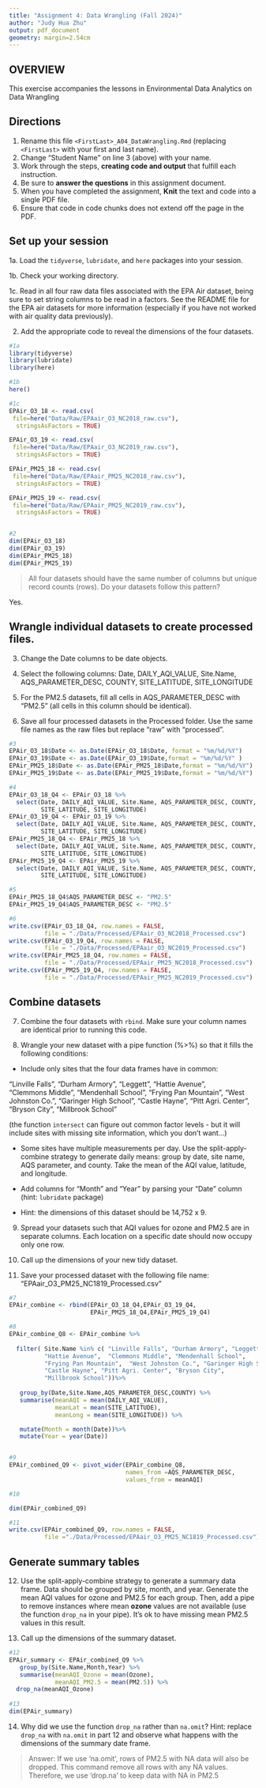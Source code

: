 ```yaml
---
title: "Assignment 4: Data Wrangling (Fall 2024)"
author: "Judy Hua Zhu"
output: pdf_document
geometry: margin=2.54cm
---
```


## OVERVIEW

This exercise accompanies the lessons in Environmental Data Analytics on Data Wrangling 

## Directions

1. Rename this file `<FirstLast>_A04_DataWrangling.Rmd` (replacing `<FirstLast>` with your first and last name).
2. Change "Student Name" on line 3 (above) with your name.
3. Work through the steps, **creating code and output** that fulfill each instruction.
4. Be sure to **answer the questions** in this assignment document.
5. When you have completed the assignment, **Knit** the text and code into a single PDF file.
6. Ensure that code in code chunks does not extend off the page in the PDF.


## Set up your session 

1a. Load the `tidyverse`,  `lubridate`, and `here` packages into your session.

1b. Check your working directory.

1c. Read in all four raw data files associated with the EPA Air dataset, being sure to set string columns to be read in a factors. See the README file for the EPA air datasets for more information (especially if you have not worked with air quality data previously). 

2. Add the appropriate code to reveal the dimensions of the four datasets. 

```r
#1a 
library(tidyverse)
library(lubridate)
library(here)

#1b 
here()

#1c 
EPAir_O3_18 <- read.csv(
 file=here("Data/Raw/EPAair_O3_NC2018_raw.csv"),
  stringsAsFactors = TRUE)

EPAir_O3_19 <- read.csv(
 file=here("Data/Raw/EPAair_O3_NC2019_raw.csv"),
  stringsAsFactors = TRUE)

EPAir_PM25_18 <- read.csv(
 file=here("Data/Raw/EPAair_PM25_NC2018_raw.csv"),
  stringsAsFactors = TRUE)

EPAir_PM25_19 <- read.csv(
 file=here("Data/Raw/EPAair_PM25_NC2019_raw.csv"),
  stringsAsFactors = TRUE)


#2 
dim(EPAir_O3_18)
dim(EPAir_O3_19)
dim(EPAir_PM25_18)
dim(EPAir_PM25_19)

```

>All four datasets should have the same number of columns but unique record counts (rows). Do your datasets follow this pattern?
 
 Yes.

## Wrangle individual datasets to create processed files.

3. Change the Date columns to be date objects.

4. Select the following columns: Date, DAILY_AQI_VALUE, Site.Name, AQS_PARAMETER_DESC, COUNTY, SITE_LATITUDE, SITE_LONGITUDE

5. For the PM2.5 datasets, fill all cells in AQS_PARAMETER_DESC with "PM2.5" (all cells in this column should be identical).

6. Save all four processed datasets in the Processed folder. Use the same file names as the raw files but replace "raw" with "processed".

```r
#3
EPAir_O3_18$Date <- as.Date(EPAir_O3_18$Date, format = "%m/%d/%Y")
EPAir_O3_19$Date <- as.Date(EPAir_O3_19$Date,format = "%m/%d/%Y" )
EPAir_PM25_18$Date <- as.Date(EPAir_PM25_18$Date,format = "%m/%d/%Y")
EPAir_PM25_19$Date <- as.Date(EPAir_PM25_19$Date,format = "%m/%d/%Y")

#4
EPAir_O3_18_Q4 <- EPAir_O3_18 %>%
  select(Date, DAILY_AQI_VALUE, Site.Name, AQS_PARAMETER_DESC, COUNTY, 
         SITE_LATITUDE, SITE_LONGITUDE)
EPAir_O3_19_Q4 <- EPAir_O3_19 %>%
  select(Date, DAILY_AQI_VALUE, Site.Name, AQS_PARAMETER_DESC, COUNTY, 
         SITE_LATITUDE, SITE_LONGITUDE)
EPAir_PM25_18_Q4 <- EPAir_PM25_18 %>%
  select(Date, DAILY_AQI_VALUE, Site.Name, AQS_PARAMETER_DESC, COUNTY, 
         SITE_LATITUDE, SITE_LONGITUDE)
EPAir_PM25_19_Q4 <- EPAir_PM25_19 %>%
  select(Date, DAILY_AQI_VALUE, Site.Name, AQS_PARAMETER_DESC, COUNTY, 
         SITE_LATITUDE, SITE_LONGITUDE)

#5
EPAir_PM25_18_Q4$AQS_PARAMETER_DESC <- "PM2.5"
EPAir_PM25_19_Q4$AQS_PARAMETER_DESC <- "PM2.5"

#6
write.csv(EPAir_O3_18_Q4, row.names = FALSE, 
          file = "./Data/Processed/EPAair_O3_NC2018_Processed.csv")
write.csv(EPAir_O3_19_Q4, row.names = FALSE, 
          file = "./Data/Processed/EPAair_O3_NC2019_Processed.csv")
write.csv(EPAir_PM25_18_Q4, row.names = FALSE, 
          file = "./Data/Processed/EPAair_PM25_NC2018_Processed.csv")
write.csv(EPAir_PM25_19_Q4, row.names = FALSE, 
          file = "./Data/Processed/EPAair_PM25_NC2019_Processed.csv")

```


## Combine datasets

7. Combine the four datasets with `rbind`. Make sure your column names are identical prior to running this code.

8. Wrangle your new dataset with a pipe function (%>%) so that it fills the following conditions: 

  * Include only sites that the four data frames have in common:  
    
  "Linville Falls", "Durham Armory", "Leggett", "Hattie Avenue",  
  "Clemmons Middle", "Mendenhall School", "Frying Pan Mountain", 
  "West Johnston Co.", "Garinger High School", "Castle Hayne", 
  "Pitt Agri. Center", "Bryson City", "Millbrook School" 
  
  (the function `intersect` can figure out common factor levels - but it will include sites with missing site information, which you don't want...) 

  * Some sites have multiple measurements per day. Use the split-apply-combine strategy to generate daily means: group by date, site name, AQS parameter, and county. Take the mean of the AQI value, latitude, and longitude.
  
  * Add columns for "Month" and "Year" by parsing your "Date" column (hint: `lubridate` package)
  
  * Hint: the dimensions of this dataset should be 14,752 x 9.

9. Spread your datasets such that AQI values for ozone and PM2.5 are in separate columns. Each location on a specific date should now occupy only one row.

10. Call up the dimensions of your new tidy dataset.

11. Save your processed dataset with the following file name: "EPAair_O3_PM25_NC1819_Processed.csv"

```r
#7 
EPAir_combine <- rbind(EPAir_O3_18_Q4,EPAir_O3_19_Q4,
                       EPAir_PM25_18_Q4,EPAir_PM25_19_Q4)

#8 
EPAir_combine_Q8 <- EPAir_combine %>%
  
  filter( Site.Name %in% c( "Linville Falls", "Durham Armory", "Leggett", 
          "Hattie Avenue",  "Clemmons Middle", "Mendenhall School", 
          "Frying Pan Mountain",  "West Johnston Co.", "Garinger High School", 
          "Castle Hayne", "Pitt Agri. Center", "Bryson City", 
          "Millbrook School"))%>%
  
   group_by(Date,Site.Name,AQS_PARAMETER_DESC,COUNTY) %>%
   summarise(meanAQI = mean(DAILY_AQI_VALUE), 
             meanLat = mean(SITE_LATITUDE), 
             meanLong = mean(SITE_LONGITUDE)) %>%

   mutate(Month = month(Date))%>%
   mutate(Year = year(Date))


#9
EPAir_combined_Q9 <- pivot_wider(EPAir_combine_Q8, 
                                 names_from =AQS_PARAMETER_DESC, 
                                 values_from = meanAQI)

#10

dim(EPAir_combined_Q9)

#11
write.csv(EPAir_combined_Q9, row.names = FALSE, 
          file ="./Data/Processed/EPAair_O3_PM25_NC1819_Processed.csv")

```


## Generate summary tables

12. Use the split-apply-combine strategy to generate a summary data frame. Data should be grouped by site, month, and year. Generate the mean AQI values for ozone and PM2.5 for each group. Then, add a pipe to remove instances where mean **ozone** values are not available (use the function `drop_na` in your pipe). It's ok to have missing mean PM2.5 values in this result. 

13. Call up the dimensions of the summary dataset.

```r

#12
EPAir_summary <- EPAir_combined_Q9 %>%
   group_by(Site.Name,Month,Year) %>%
   summarise(meanAQI_Ozone = mean(Ozone), 
             meanAQI_PM2.5 = mean(PM2.5)) %>% 
  drop_na(meanAQI_Ozone)
           
#13
dim(EPAir_summary)


```

14. Why did we use the function `drop_na` rather than `na.omit`? Hint: replace `drop_na` with `na.omit` in part 12 and observe what happens with the dimensions of the summary date frame.

> Answer: If we use 'na.omit', rows of PM2.5 with NA data will also be dropped. This command remove all rows with any NA values. Therefore, we use 'drop.na' to keep data with NA in PM2.5

